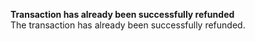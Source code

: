  
<Card title="001401" href="/development-resources/errors/codes/001401">  

 **Transaction has already been successfully refunded**  
 The transaction has already been successfully refunded.  

</Card>